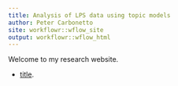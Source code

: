 ```yaml
---
title: Analysis of LPS data using topic models
author: Peter Carbonetto
site: workflowr::wflow_site
output: workflowr::wflow_html
---
```


Welcome to my research website.

+ [title](title.html).
